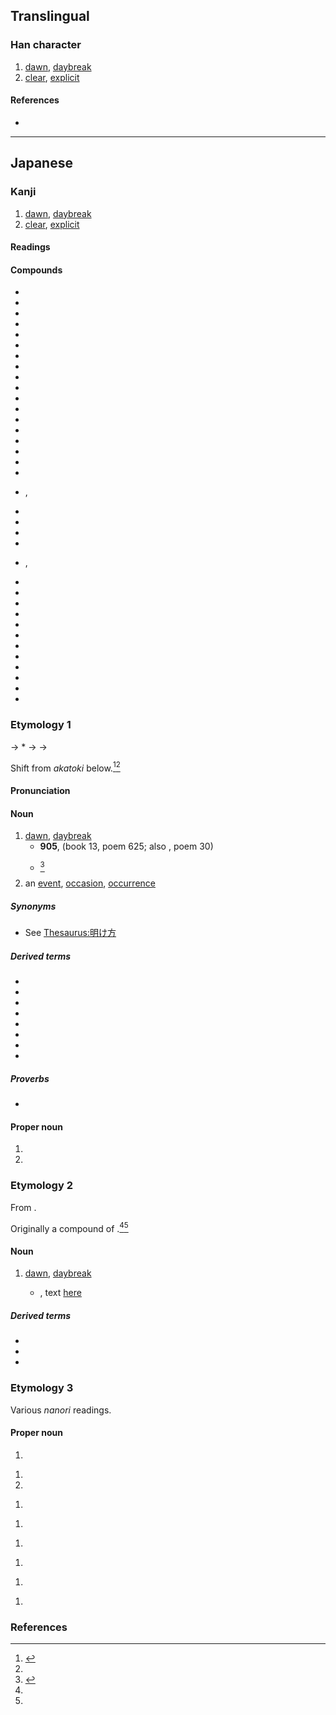 {{also|曉}}
{{character info/new}}
==Translingual==
{{Han simplified forms|曉|暁|晓}}

===Han character===
{{Han char|rn=72|rad=日|as=08|sn=12|four=|canj=AJTU|ids=⿰日尭}}

# [[dawn]], [[daybreak]]
# [[clear]], [[explicit]]

====References====
* {{Han ref|kx=0497.311|dkj=14031|hdz=21516.011|uh=6681|ud=26241}}

----

==Japanese==
{{ja-kanji forms|暁|曉}}

===Kanji===
{{ja-kanji|grade=c|rs=日08|kyu=曉}}

# [[dawn]], [[daybreak]]
# [[clear]], [[explicit]]

====Readings====
{{ja-readings
|goon=きょう<けう
|kanon=きょう<けう
|kanyoon=ぎょう<げう
|kun=あかつき-<あかつき-<あかとき-, さと-す, さと-る
|nanori=あき, あきら, あけ, あつき, さとし, さとる, てる, とき, とし, ゆたか
}}

====Compounds====
{{der-top3|Compounds}}
* {{ja-r|暁鴉|ぎょうあ}}
* {{ja-r|暁闇|ぎょうあん}}
* {{ja-r|暁雨|ぎょうう}}
* {{ja-r|暁雲|ぎょううん}}
* {{ja-r|暁%角|ぎょう%かく}}
* {{ja-r|暁起|ぎょうき}}
* {{ja-r|暁鶏|ぎょうけい}}
* {{ja-r|暁%月|ぎょう%げつ}}
* {{ja-r|暁鼓|ぎょうこ}}
* {{ja-r|暁光|ぎょうこう}}
* {{ja-r|暁更|ぎょうこう}}
* {{ja-r|暁紅|ぎょうこう}}
* {{ja-r|暁%日|ぎょう%じつ}}
* {{ja-r|暁鐘|ぎょうしょう}}
* {{ja-r|暁新世|ぎょうしんせい}}
* {{ja-r|暁星|ぎょうせい}}
* {{ja-r|暁%達|ぎょう%たつ}}
* {{ja-r|暁旦|ぎょうたん}}
* {{ja-r|暁知|ぎょうち|rom=-}}, {{ja-r|暁智|ぎょうち}}
* {{ja-r|暁通|ぎょうつう}}
* {{ja-r|暁天|ぎょうてん}}
* {{ja-r|暁風|ぎょうふう}}
* {{ja-r|暁霧|ぎょうむ}}
* {{ja-r|暁諭|ぎょうゆ|rom=-}}, {{ja-r|暁喩|ぎょうゆ}}
* {{ja-r|暁露|ぎょうろ}}
* {{ja-r|諫暁|かんぎょう}}
* {{ja-r|今暁|こんぎょう}}
* {{ja-r|昨%暁|さく%ぎょう}}
* {{ja-r|秋暁|しゅうぎょう}}
* {{ja-r|春暁|しゅんぎょう}}
* {{ja-r|早暁|そうぎょう}}
* {{ja-r|知暁|ちぎょう}}
* {{ja-r|通暁|つうぎょう}}
* {{ja-r|払暁|ふつぎょう}}
* {{ja-r|分暁|ぶんぎょう}}
* {{ja-r|翌%暁|よく%ぎょう}}
{{der-bottom}}

===Etymology 1===
{{ja-kanjitab|yomi=k|あかつき}}

{{IPAfont|⟨aka to<sub>2</sub>ki<sub>1</sub>⟩}} → *{{IPAchar|/akatəkʲi/}} → {{IPAchar|/akatuki/}} → {{IPAchar|/akat͡suki/}}

Shift from {{der|ja|ojp|sort=あかつき|-}} ''akatoki'' below.<ref name="DJS">{{R:Daijisen}}</ref><ref name=DJR/>

====Pronunciation====
{{ja-pron|yomi=k|あかつき|dev=3|acc=0|acc_ref=DJR}}

====Noun====
{{ja-noun|kyu=曉|あかつき}}

# [[dawn]], [[daybreak]]
#* '''905''', ''{{w|Kokin Wakashū}}'' (book 13, poem 625; also ''{{w|Ogura Hyakunin Isshu|Hyakunin Isshu}}'', poem 30)
#*: {{ja-usex|[[有明]]のつれなく見えし別れより'''暁'''ばかり[[浮き物|憂きもの]]はなし|ありあけ の つれなく みえし わかれ より '''あかつき''' ばかり うきもの は なし|Since that parting when I saw that distant look in the late moon's glare, nothing seems more cruel to me than the hours before '''dawn'''.<ref>{{cite-book|1997|{{w|Shōtetsu}}|editor=Steven D. Carter|Unforgotten Dreams: Poems by the Zen Monk Shōtetsu|series=Translations from the Asian classics |edition=illustrated|publisher=Columbia University Press|isbn=0-2311-0576-2|page=38}}</ref>}}
#* {{RQ:Konkōmyō Saishōōkyō Ongi|8 (back)}}<ref>{{R:Konkōmyō Saishōōkyō Ongi}}</ref>
#*: {{lang|ja|天暁 '''アカツキ'''}}
# an [[event]], [[occasion]], [[occurrence]]

=====Synonyms=====
* {{sense|dawn}} See [[Thesaurus:明け方]]

=====Derived terms=====
{{der-top}}
* {{ja-r|暁%起き|あかつき%-おき|waking up just before daybreak}}
* {{ja-r|暁%方|あかつき%がた}}
* {{ja-r|暁%月%夜|あかつき%-づく%よ}}
* {{ja-r|暁の空|あかつき の そら|dawning [[sky]]}}
* {{ja-r|暁の茶事|あかつき の ちゃじ}}
* {{ja-r|暁の別れ|あかつき の わかれ}}
* {{ja-r|暁 闇|あかつき やみ|[[moonless]] dawn}}
* {{ja-r|成功の暁には|せいこう の あかつき に は|when one has [[succeed]]ed}}
{{der-bottom}}

=====Proverbs=====
* {{ja-r|春眠 暁 を 覚えず|しゅんみん あかつき を おぼえず}}

====Proper noun====
{{ja-pos|proper|あかつき}}

# {{given name|lang=ja|sort=あかつき|A=a|nodot=1|female}}
# {{surname|lang=ja|sort=あかつき|A=a|nodot=1}}

===Etymology 2===
{{ja-kanjitab|yomi=k|あかとき}}

From {{inh|ja|ojp|sort=あかとき|-}}.

Originally a compound of {{compound|ja|sort=あかとき|明|tr1=aka|t1=[[bright]]|時|tr2=toki|t2=[[time]]}}.<ref name="DJS"/><ref name=DJR/>

====Noun====
{{ja-noun|kyu=曉|あかとき}}

# {{lb|ja|sort=あかとき|archaic|obsolete}} [[dawn]], [[daybreak]]
#* {{RQ:Manyoshu|18|4084}}, text [http://jti.lib.virginia.edu/japanese/manyoshu/Man18Yo#4084.html here]
#*: {{ja-usex|m='''安可登吉'''尓 名能里奈久奈流 保登等藝須 伊夜米豆良之久 於毛保由流香母|m_kana='''あかとき'''に なのりなくなる ほととぎす いやめづらしく おもほゆるかも|'''暁'''に名告り鳴くなる[[ほととぎす|霍公鳥]]いやめづらしく思ほゆるかも|'''あかとき''' に な-のり なくなる ほととぎす いや めづらしく おもほゆるかも|rom='''akatoki''' ni nanori nakunaru hototogisu iya mezurashiku omōyuru ka mo}}

=====Derived terms=====
* {{ja-r|暁 降ち|あかとき くたち}}
* {{ja-r|暁%月%夜|あかとき%-づく%よ}}
* {{ja-r|暁 闇|あかとき やみ|[[moonless]] dawn}}

===Etymology 3===
Various ''nanori'' readings.

====Proper noun====
{{ja-pos|proper|kyu=曉|あかな}}

# {{given name|lang=ja|sort=あかな|A=a|nodot=1|female}}

{{ja-pos|proper|kyu=曉|あき}}

# {{given name|lang=ja|sort=あき|A=a|nodot=1|female}}
# {{surname|lang=ja|sort=あき|A=a|nodot=1}}

{{ja-pos|proper|kyu=曉|あきら}}

# {{given name|lang=ja|sort=あきら|A=a|nodot=1|female}}

{{ja-pos|proper|kyu=曉|きょう|hhira=けう}}

# {{given name|lang=ja|sort=きょう|A=a|nodot=1|male|or=female}}

{{ja-pos|proper|kyu=曉|ぎょう|hhira=げう}}

# {{given name|lang=ja|sort=ぎょう|A=a|nodot=1|female}}

{{ja-pos|proper|kyu=曉|さとし}}

# {{given name|lang=ja|sort=さとし|A=a|nodot=1|male}}

{{ja-pos|proper|kyu=曉|さとる}}

# {{given name|lang=ja|sort=さとる|A=a|nodot=1|unisex}}

{{ja-pos|proper|kyu=曉|とおる|hhira=とほる}}

# {{given name|lang=ja|sort=とおる|A=a|nodot=1|male|or=female}}

===References===
<references/>